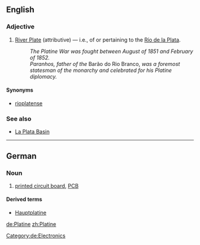 {{wikipedia|lang=de}}
==English==

===Adjective===
{{en-adj|-}}

# [[River Plate]] (attributive) — i.e., of or pertaining to the [[Río de la Plata]].
#: ''The Platine War was fought between August of 1851 and February of 1852.''
#: ''Paranhos, father of the'' Barão do Rio Branco, ''was a foremost statesman of the monarchy and celebrated for his Platine diplomacy.''

====Synonyms====
* [[rioplatense]]

===See also===
* [[w:La Plata Basin|La Plata Basin]]

----

==German==

===Noun===
{{de-noun|g=f|plural=Platinen}}

# [[printed circuit board]], [[PCB]]

====Derived terms====
* [[Hauptplatine]] {{f}}

[[Category:de:Electronics]]

[[de:Platine]]
[[zh:Platine]]